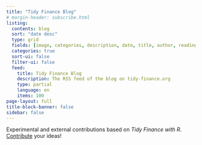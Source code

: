 ```yaml
---
title: "Tidy Finance Blog"
# margin-header: subscribe.html
listing:
  contents: blog
  sort: "date desc"
  type: grid
  fields: [image, categories, description, date, title, author, reading-time]
  categories: true
  sort-ui: false
  filter-ui: false
  feed: 
    title: Tidy Finance Blog 
    description: The RSS feed of the blog on tidy-finance.org
    type: partial
    language: en
    items: 100
page-layout: full
title-block-banner: false
sidebar: false
---
```


Experimental and external contributions based on *Tidy Finance with R*. [Contribute](contribute.qmd) your ideas!